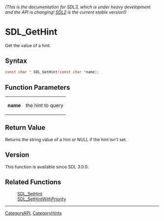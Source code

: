 ====== (This is the documentation for SDL3, which is under heavy development and the API is changing! [https://wiki.libsdl.org/ SDL2] is the current stable version!) ======
= SDL_GetHint =

Get the value of a hint.

== Syntax ==

<syntaxhighlight lang='c'>
const char * SDL_GetHint(const char *name);
</syntaxhighlight>

== Function Parameters ==

{|
|'''name'''
|the hint to query
|}

== Return Value ==

Returns the string value of a hint or NULL if the hint isn't set.

== Version ==

This function is available since SDL 3.0.0.

== Related Functions ==

:[[SDL_SetHint]]
:[[SDL_SetHintWithPriority]]

----
[[CategoryAPI]], [[CategoryHints]]


